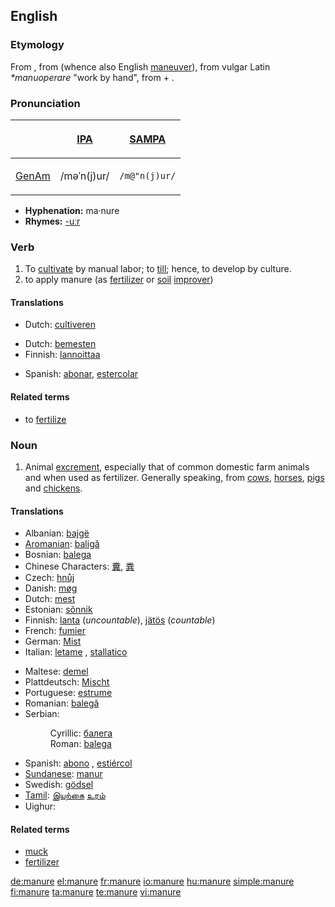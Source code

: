 ==English==

===Etymology===
From {{etyl|enm|en}} {{term|manuren||to manure|lang=enm}}, from {{etyl|fro|en}} {{term|manovrer|lang=fro}} (whence also English [[maneuver]]), from vulgar Latin ''*manuoperare'' "work by hand", from {{etyl|lat|en}} {{term|manus|manu||by hand|lang=lat}} + {{term|operari||to work|lang=lat}}.

===Pronunciation===
{| border=1 cellpadding=5
! !! [[w:International Phonetic Alphabet|IPA]] !! [[w:SAMPA|SAMPA]]
|-
! [[GenAm]]
| /məˈn(j)ur/ || <tt>/m@"n(j)ur/</tt>
|}

* '''Hyphenation:''' ma·nure
* '''Rhymes:''' [[Rhymes:English:-uːr|-uːr]]

===Verb===
{{en-verb|manur|es}}

# To [[cultivate]] by manual labor; to [[till]]; hence, to develop by culture.
# to apply manure (as [[fertilizer]] or [[soil]] [[improver]])

====Translations====
{{trans-top|Cultivate by manual labor}}
* Dutch: [[cultiveren]]
{{trans-mid}}
{{trans-bottom}}

{{trans-top|Apply manure}}
* Dutch: [[bemesten]]
* Finnish: [[lannoittaa]]
{{trans-mid}}
* Spanish: [[abonar]], [[estercolar]]
{{trans-bottom}}

====Related terms====
* to [[fertilize]]

===Noun===
{{en-noun|-}}

# Animal [[excrement]], especially that of common domestic farm animals and when used as fertilizer. Generally speaking, from [[cow]]s, [[horse]]s, [[pig]]s and [[chicken]]s.

====Translations====
{{trans-top|excrement}}
* Albanian: [[bajgë]]
* [[Aromanian]]: [[baligă]]
* Bosnian: [[balega]] {{f}}
* Chinese Characters: [[糞]], [[粪]]
* Czech: [[hnůj]] {{m}}
* Danish: [[møg]]
* Dutch: [[mest]] {{m}}
* Estonian: [[sõnnik]]
* Finnish: [[lanta]] (''uncountable''), [[jätös]] (''countable'')
* French: [[fumier]] {{m}}
* German: [[Mist]] {{m}}
* Italian: [[letame]] {{m}}, [[stallatico]] {{m}}
{{trans-mid}}
* Maltese: [[demel]] {{m}}
* Plattdeutsch: [[Mischt]] {{m}}
* Portuguese: [[estrume]] {{m}}
* Romanian: [[balegă]] {{f}}
* Serbian:
*: Cyrillic: [[балега]] {{f}}
*: Roman: [[balega]] {{f}}
* Spanish: [[abono]] {{m}}, [[estiércol]] {{m}}
* [[Sundanese]]: [[manur]]
* Swedish: [[gödsel]]
* [[Tamil]]: [[இயற்கை]] [[உரம்]]
* Uighur: {{fa-Arab|[[چىلە]]}}
{{trans-bottom}}

====Related terms====
* [[muck]]
* [[fertilizer]]

[[de:manure]]
[[el:manure]]
[[fr:manure]]
[[io:manure]]
[[hu:manure]]
[[simple:manure]]
[[fi:manure]]
[[ta:manure]]
[[te:manure]]
[[vi:manure]]